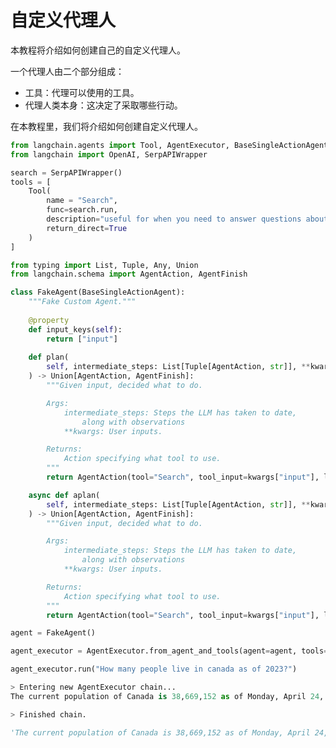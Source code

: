 自定义代理人
===============================================================



本教程将介绍如何创建自己的自定义代理人。



一个代理人由二个部分组成：
- 工具：代理可以使用的工具。
- 代理人类本身：这决定了采取哪些行动。




在本教程里，我们将介绍如何创建自定义代理人。




``` python
from langchain.agents import Tool, AgentExecutor, BaseSingleActionAgent
from langchain import OpenAI, SerpAPIWrapper

```




``` python
search = SerpAPIWrapper()
tools = [
    Tool(
        name = "Search",
        func=search.run,
        description="useful for when you need to answer questions about current events",
        return_direct=True
    )
]

```




``` python
from typing import List, Tuple, Any, Union
from langchain.schema import AgentAction, AgentFinish

class FakeAgent(BaseSingleActionAgent):
    """Fake Custom Agent."""
    
    @property
    def input_keys(self):
        return ["input"]
    
    def plan(
        self, intermediate_steps: List[Tuple[AgentAction, str]], **kwargs: Any
    ) -> Union[AgentAction, AgentFinish]:
        """Given input, decided what to do.

        Args:
            intermediate_steps: Steps the LLM has taken to date,
                along with observations
            **kwargs: User inputs.

        Returns:
            Action specifying what tool to use.
        """
        return AgentAction(tool="Search", tool_input=kwargs["input"], log="")

    async def aplan(
        self, intermediate_steps: List[Tuple[AgentAction, str]], **kwargs: Any
    ) -> Union[AgentAction, AgentFinish]:
        """Given input, decided what to do.

        Args:
            intermediate_steps: Steps the LLM has taken to date,
                along with observations
            **kwargs: User inputs.

        Returns:
            Action specifying what tool to use.
        """
        return AgentAction(tool="Search", tool_input=kwargs["input"], log="")
```

``` python
agent = FakeAgent()
```

``` python
agent_executor = AgentExecutor.from_agent_and_tools(agent=agent, tools=tools, verbose=True)
```

``` python
agent_executor.run("How many people live in canada as of 2023?")
```

``` python
> Entering new AgentExecutor chain...
The current population of Canada is 38,669,152 as of Monday, April 24, 2023, based on Worldometer elaboration of the latest United Nations data.

> Finished chain.
```

``` python
'The current population of Canada is 38,669,152 as of Monday, April 24, 2023, based on Worldometer elaboration of the latest United Nations data.'
```
